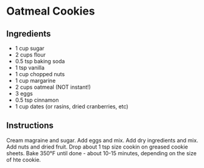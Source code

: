 # Oatmeal Cookies

## Ingredients

* 1 cup sugar
* 2 cups flour
* 0.5 tsp baking soda
* 1 tsp vanilla
* 1 cup chopped nuts
* 1 cup margarine
* 2 cups oatmeal (NOT instant!)
* 3 eggs
* 0.5 tsp cinnamon
* 1 cup dates (or rasins, dried cranberries, etc)

## Instructions

Cream magraine and sugar. Add eggs and mix. Add dry ingredients and mix. Add nuts and dried fruit. Drop about 1 tsp size cookin on greased cookie sheets. Bake 350&deg;F until done - about 10-15 minutes, depending on the size of hte cookie.